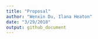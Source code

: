 ```yaml
---
title: "Proposal"
author: "Wenxin Du, Ilana Heaton"
date: "3/29/2018"
output: github_document
---
```


